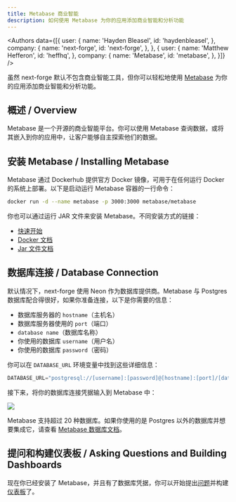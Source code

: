 ```yaml
---
title: Metabase 商业智能
description: 如何使用 Metabase 为你的应用添加商业智能和分析功能
---
```



<Authors data={[{
  user: {
    name: 'Hayden Bleasel',
    id: 'haydenbleasel',
  },
  company: {
    name: 'next-forge',
    id: 'next-forge',
  },
}, {
  user: {
    name: 'Matthew Hefferon',
    id: 'heffhq',
  },
  company: {
    name: 'Metabase',
    id: 'metabase',
  },
}]} />

虽然 next-forge 默认不包含商业智能工具，但你可以轻松地使用 [Metabase](https://www.metabase.com/) 为你的应用添加商业智能和分析功能。

## 概述 / Overview

Metabase 是一个开源的商业智能平台。你可以使用 Metabase 查询数据，或将其嵌入到你的应用中，让客户能够自主探索他们的数据。

## 安装 Metabase / Installing Metabase

Metabase 通过 Dockerhub 提供官方 Docker 镜像，可用于在任何运行 Docker 的系统上部署。以下是启动运行 Metabase 容器的一行命令：

```sh
docker run -d --name metabase -p 3000:3000 metabase/metabase
```

你也可以通过运行 JAR 文件来安装 Metabase。不同安装方式的链接：

- [快速开始](https://www.metabase.com/start/oss/)
- [Docker 文档](https://www.metabase.com/docs/latest/installation-and-operation/running-metabase-on-docker)
- [Jar 文件文档](https://www.metabase.com/docs/latest/installation-and-operation/running-the-metabase-jar-file)

## 数据库连接 / Database Connection

默认情况下，next-forge 使用 Neon 作为数据库提供商。Metabase 与 Postgres 数据库配合得很好，如果你准备连接，以下是你需要的信息：

- 数据库服务器的 `hostname`（主机名）
- 数据库服务器使用的 `port`（端口）
- `database name`（数据库名称）
- 你使用的数据库 `username`（用户名）
- 你使用的数据库 `password`（密码）

你可以在 `DATABASE_URL` 环境变量中找到这些详细信息：

```js
DATABASE_URL="postgresql://[username]:[password]@[hostname]:[port]/[database_name]?sslmode=require"
```

接下来，将你的数据库连接凭据输入到 Metabase 中：

<Frame>
  <img src="/images/metabase-add-database.png" style={{ borderRadius: '0.5rem' }} />
</Frame>

Metabase 支持超过 20 种数据库。如果你使用的是 Postgres 以外的数据库并想要集成它，请查看 [Metabase 数据库文档](https://www.metabase.com/docs/latest/databases/connecting)。

## 提问和构建仪表板 / Asking Questions and Building Dashboards

现在你已经安装了 Metabase，并且有了数据库凭据，你可以开始提出[问题](https://www.metabase.com/docs/latest/questions/query-builder/introduction)并构建[仪表板](https://www.metabase.com/docs/latest/dashboards/introduction)了。